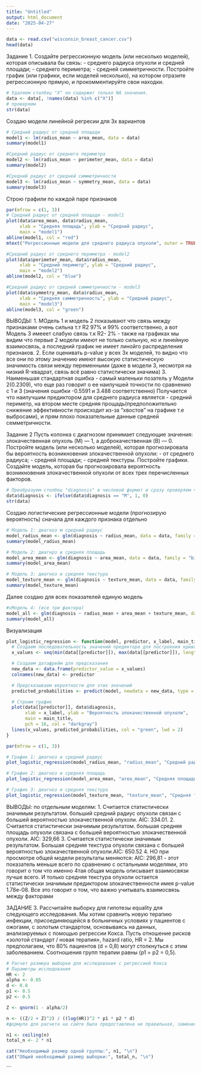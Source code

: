---
title: "Untitled"
output: html_document
date: "2025-04-27"
---
```{r }
data <- read.csv("wisconsin_breast_cancer.csv")
head(data)
```

Задание 1.
Создайте регрессионную модель (или несколько моделей), которая описывала бы связь:
- среднего радиуса опухоли и средней площади;
- среднего периметра;
- средней симметричности.
Постройте график (или графики, если моделей несколько), на котором отразите регрессионную прямую, и прокомментируйте свои находки.

```{r}

# Удаляем столбец "X" он содержит только NA значения.
data <- data[, !names(data) %in% c("X")]
# проверяем
str(data)
```
Создаю модели линейной регресии для 3х вариантов 
```{r}
# Средний радиус от средней площади
model1 <- lm(radius_mean ~ area_mean, data = data)
summary(model1)
```
```{r}
#Средний радиус от среднего периметра
model2 <- lm(radius_mean ~ perimeter_mean, data = data)
summary(model2)
```

```{r}
#Средний радиус от средней симметричности
model3 <- lm(radius_mean ~ symmetry_mean, data = data)
summary(model3) 
```
Строю графили по каждой паре признаков
```{r}
par(mfrow = c(1, 3))
# Средний радиус от средней площади - model1
plot(data$area_mean, data$radius_mean,
     xlab = "Средняя площадь", ylab = "Средний радиус",
     main = "model1")
abline(model1, col = "red") 
mtext("Регрессионные модели для среднего радиуса опухоли", outer = TRUE, cex = 1.5) 

#Средний радиус от среднего периметра - model2
plot(data$perimeter_mean, data$radius_mean,
     xlab = "Средний периметр", ylab = "Средний радиус",
     main = "model2")
abline(model2, col = "blue") 

#Средний радиус от средней симметричности - model3
plot(data$symmetry_mean, data$radius_mean,
     xlab = "Средняя симметричность", ylab = "Средний радиус",
     main = "model3")
abline(model3, col = "green")

```
ВЫВОДЫ: 
1. МОдель 1 и модель 2 показывают что связь между признаками очень сильна т.т R2 97% и 99% соответственно, а вот Модель 3 имееет слабую связь т.к R2- 2% - также на графиках мы видим что первые 2 модели имеют не только сильную, но и линейную взаимосвязь, а последний график не имеет линойго распределения признаков.
2. Если оценивать  p-value у всех 3х моделей, то видно что все они по этому значению имеют  высокую статистическую значимость связи между переменными (даже в модели 3, несмотря на низкий R-квадрат, связь всё равно статистически значима)
3. Наименьшая стандартная ошибка - самый маленьки позатель у Модели 2(0.2309), что еще раз говорит о ее наилучшей точности по сравнению с 1 и 3 (значения ошибки -0.5591 и 3.488 соответственно)
Получается что наилучшим предиктором для среднего радиуса является - средний периметр, на втором месте средняя прощадь(предположительно снижение эффективности происходит из-за "хвостов" на графике т.е выбросами), и прям плохо показательные данные средней семметричности.

Задание 2
Пусть колонка с диагнозом принимает следующие значения: злокачественная опухоль (M) — 1, а доброкачественная (B) — 0. Постройте модель (или несколько моделей), которая прогнозировала бы вероятность возникновения злокачественной опухоли:
- от среднего радиуса;
- средней площади;
- средней текстуры.
Постройте графики. Создайте модель, которая бы прогнозировала вероятность возникновения злокачественной опухоли от всех трех перечисленных факторов.
```{r}
# Преобразуем столбец "diagnosis" в числовой формат и сразу проверяем что  формат изменился на num
data$diagnosis <- ifelse(data$diagnosis == "M", 1, 0)
str(data)
```
Создаю логистические регрессионные модели (прогнозирую вероятность) сначала для каждого признака отдельно
```{r}
# Модель 1: диагноз м средний радиус
model_radius_mean <- glm(diagnosis ~ radius_mean, data = data, family = "binomial")
summary(model_radius_mean)
```
```{r}
# Модель 2: диагнрз и средняя площадь 
model_area_mean <- glm(diagnosis ~ area_mean, data = data, family = "binomial")
summary(model_area_mean) 
```
```{r}
# Модель 3: диагноз и средняя текстура
model_texture_mean <- glm(diagnosis ~ texture_mean, data = data, family = "binomial")
summary(model_texture_mean) 
```
Далее создаю для всех показателей единую модель
```{r}
#vМодель 4: (все три фактора)
model_all <- glm(diagnosis ~ radius_mean + area_mean + texture_mean, data = data, family = "binomial")
summary(model_all) 
```
Визуализация
```{r}
plot_logistic_regression <- function(model, predictor, x_label, main_title) {
  # Создаем последовательность значений предиктора для построения кривой
  x_values <- seq(min(data[[predictor]]), max(data[[predictor]]), length.out = 100)

  # Создаем датафрейм для предсказания
  new_data <- data.frame(predictor_value = x_values)
  colnames(new_data) <- predictor 

  # Предсказываем вероятности для этих значений
  predicted_probabilities <- predict(model, newdata = new_data, type = "response")

  # Строим график
  plot(data[[predictor]], data$diagnosis,
       xlab = x_label, ylab = "Вероятность злокачественной опухоли",
       main = main_title,
       pch = 16, col = "darkgray") 
  lines(x_values, predicted_probabilities, col = "green", lwd = 2) 
}

par(mfrow = c(1, 3))

# График 1: диагноз и средний радиус
plot_logistic_regression(model_radius_mean, "radius_mean", "Средний радиус", "Вероятность и Радиус")

# График 2: диагноз и средняя площадь
plot_logistic_regression(model_area_mean, "area_mean", "Средняя площадь", "Вероятность и Площадь")

# График 3: диагноз и средняя текстура
plot_logistic_regression(model_texture_mean, "texture_mean", "Средняя текстура", "Вероятность и Текстура")

```
ВЫВОДЫ: по отдельным моделям:
1. Считается статистически значимым результатом. больший средний радиус опухоли связан с большей вероятностью злокачественной опухоли. AIC: 334.01.
2.  Считается статистически значимым результатом. большая средняя площадь опухоли связана с большей вероятностью злокачественной опухоли. AIC: 329,66
3. Считается статистически значимым результатом. Большая средняя текстура опухоли связана с большей вероятностью злокачественной опухоли.AIC: 650.52
4. НО при просмотре общей модели результаты меняются: 
AIC: 296,81 - этот показатель меньше всего по сравнению с остальными моделями, это говорит о том что именно 4тая общая модель описывает взаимосвязи лучше всего.  И только средняя текстура опухоли остается статистически значимым предиктором злокачественности имея p-value 1.78e-08. Все это говорит о том, что важно учитывать взаимосвязь между факторами

ЗАДАНИЕ 3.
Рассчитайте выборку для гипотезы equality для следующего исследования. Мы хотим сравнить новую терапию инфекции, присоединяющейся в больничных условиях у пациентов с ожогами, с золотым стандартом, основываясь на данных, анализируемых с помощью регрессии Кокса. Пусть отношение рисков «золотой стандарт / новая терапия», hazard ratio, HR = 2. Мы предполагаем, что 80% пациентов (d = 0,8) могут столкнуться с этим заболеванием. Соотношения групп терапии равны (p1 = p2 = 0,5). 
```{r}
# Расчет размера выборки для исследования с регрессией Кокса
# Параметры исследования
HR <- 2         
alpha <- 0.05  
d <- 0.8 
p1 <- 0.5  
p2 <- 0.5       

Z <- qnorm(1 - alpha/2)

n <- ((Z/2 + Z)^2) / ((log(HR))^2 * p1 * p2 * d)
#формула для расчета на сайте была предоставлена не правильная, заменила исходное умножение на правильное деление в формуле

n1 <- ceiling(n)
total_n <- 2 * n1  

cat("Необходимый размер одной группы:", n1, "\n")
cat("Общий необходимый размер выборки:", total_n, "\n")

```

```


